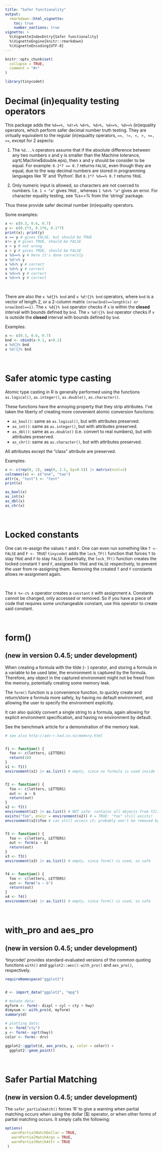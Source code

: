 ---
title: "Safer functionality"
output:
  rmarkdown::html_vignette:
    toc: true
    number_sections: true
vignette: >
  %\VignetteIndexEntry{Safer functionality}
  %\VignetteEngine{knitr::rmarkdown}
  %\VignetteEncoding{UTF-8}
---

```{r, include = FALSE}
knitr::opts_chunk$set(
  collapse = TRUE,
  comment = "#>"
)
```

```{r setup}
library(tinycodet)
```


# Decimal (in)equality testing operators

This package adds the `%d==%, %d!=% %d<%, %d>%, %d<=%, %d>=%` (in)equality operators, which perform safer decimal number truth testing. They are virtually equivalent to the regular (in)equality operators,
`==, !=, <, >, <=, >=`,
except for 2 aspects:

 1) The `%d...%` operators assume that if the absolute difference between any two numbers x and y is smaller than the Machine tolerance, sqrt(.Machine$double.eps), then x and y should be consider to be equal.
 For example: `0.1*7 == 0.7` returns `FALSE`, even though they are equal, due to the way decimal numbers are stored in programming languages like 'R' and 'Python'. But `0.1*7 %d==% 0.7` returns `TRUE`.

 2) Only numeric input is allowed, so characters are not coerced to numbers.
 I.e. `1 < "a"` gives `TRUE` , whereas `1 %d<% "a"` gives an error.
 For character equality testing, see %s==% from the 'stringi' package.


Thus these provide safer decimal number (in)equality operators.



Some examples:

```{r}
x <- c(0.3, 0.6, 0.7)
y <- c(0.1*3, 0.1*6, 0.1*7)
print(x); print(y)
x == y # gives FALSE, but should be TRUE
x!= y # gives TRUE, should be FALSE
x > y # not wrong
x < y # gives TRUE, should be FALSE
x %d==% y # here it's done correctly
x %d!=% y
x %d<% y # correct
x %d>% y # correct
x %d<=% y # correct
x %d>=% y # correct

```

&nbsp;

There are also the `x %d{}% bnd` and `x %d!{}% bnd` operators, where `bnd` is a vector of length 2, or a 2-column matrix `(nrow(bnd)==length(x) or nrow(bnd)==1)`.
The `x %d{}% bnd` operator checks if `x` is within the **closed** interval with bounds defined by `bnd`.
The `x %d!{}% bnd` operator checks if `x` is outside the **closed** interval with bounds defined by `bnd`.


Examples:

```{r}

x <- c(0.3, 0.6, 0.7)
bnd <- cbind(x-0.1, x+0.1)
x %d{}% bnd
x %d!{}% bnd

```


&nbsp;

# Safer atomic type casting

Atomic type casting in R is generally performed using the functions `as.logical()`, `as.integer()`, `as.double()`, `as.character()`.

These functions have the annoying property that they strip attributes. I've taken the liberty of creating more convenient atomic conversion functions:

 - `as_bool()`: same as `as.logical()`, but with attributes preserved.
 - `as_int()`: same as `as.integer()`, but with attributes preserved.
 - `as_dbl()`: same as `as.double()` (i.e. convert to real numbers), but with attributes preserved.
 - `as_chr()`: same as `as.character()`, but with attributes preserved.
 
All attributes except the "class" attribute are preserved.

Examples:

```{r}
x <- c(rep(0, 2), seq(0, 2.5, by=0.5)) |> matrix(ncol=2)
colnames(x) <- c("one", "two")
attr(x, "test") <- "test"
print(x)

as_bool(x)
as_int(x)
as_dbl(x)
as_chr(x)
```



&nbsp;


# Locked constants

One can re-assign the values `T` and `F`. One can even run something like `T <- FALSE` and `F <- TRUE`! `tinycodet` adds the `lock_TF()` function that forces `T` to stay `TRUE` and `F` to stay `FALSE`. Essentially, the `lock_TF()` function creates the locked constant `T` and `F`, assigned to `TRUE` and `FALSE` respectively, to prevent the user from re-assigning them. Removing the created `T` and `F` constants allows re-assignment again.

&nbsp;

The `X %<-c% A` operator creates a `constant` `X` with assignment `A`. Constants cannot be changed, only accessed or removed. So if you have a piece of code that requires some unchangeable constant, use this operator to create said constant.


&nbsp;


# form()
## (new in version 0.4.5; under development)

When creating a formula with the tilde (` ⁠~` ⁠) operator, and storing a formula in a variable to be used later, the environment is captured by the formula.
Therefore, any object in the captured environment might not be freed from the memory, potentially creating some memory leak.


The `form()` function is a convenience function, to quickly create and return/store a formula more safely, by having no default environment, and allowing the user to specify the environment explicitly.

It can also quickly convert a single string to a formula, again allowing for explicit environment specification, and having no environment by default.

See the benchmark article for a demonstration of the memory leak.

```{r}
# see also http://adv-r.had.co.nz/memory.html


f1 <- function() {
  foo <- c(letters, LETTERS)
  return(10)
}
x1 <- f1()
environment(x1) |> as.list() # empty, since no formula is used inside f1(), so safe


f2 <- function() {
  foo <- c(letters, LETTERS)
  out <- a ~ b
  return(out)
}
x2 <- f2()
environment(x2) |> as.list() # NOT safe: contains all objects from f2()
exists("foo", envir = environment(x2)) # = TRUE: "foo" still exists!
environment(x2)$foo # can still access it; probably won't be removed by gc()


f3 <- function() {
  foo <- c(letters, LETTERS)
  out <- form(a ~ b)
  return(out)
}
x3 <- f3()
environment(x3) |> as.list() # empty, since form() is used, so safe


f4 <- function() {
  foo <- c(letters, LETTERS)
  out <- form("a ~ b")
  return(out)
}
x4 <- f4()
environment(x4) |> as.list() # empty, since form() is used, so safe

```


&nbsp;

# with_pro and aes_pro
## (new in version 0.4.5; under development)

'tinycodet' provides standard-evaluated versions of the common quoting functions `with()` and `ggplot2::aes()`: `with_pro()` and `aes_pro()`, respectively.

```{r fig.width = 8}

requireNamespace("ggplot2")


d <- import_data("ggplot2", "mpg")

# mutate data:
myform <- form(~ displ + cyl + cty + hwy)
d$mysum <- with_pro(d, myform)
summary(d)

# plotting data:
x <- form("cty")
y <- form(~ sqrt(hwy))
color <- form(~ drv)

ggplot2::ggplot(d, aes_pro(x, y, color = color)) +
  ggplot2::geom_point()


```

&nbsp;

# Safer Partial Matching
## (new in version 0.4.5; under development)

The `safer_partialmatch()`  forces 'R' to give a warning when partial matching occurs when using the dollar ($) operator, or when other forms of partial matching occurs. It simply calls the following:

```{r echo = TRUE, eval = FALSE}

options(
   warnPartialMatchDollar = TRUE,
   warnPartialMatchArgs = TRUE,
   warnPartialMatchAttr = TRUE
 )

```


&nbsp;


